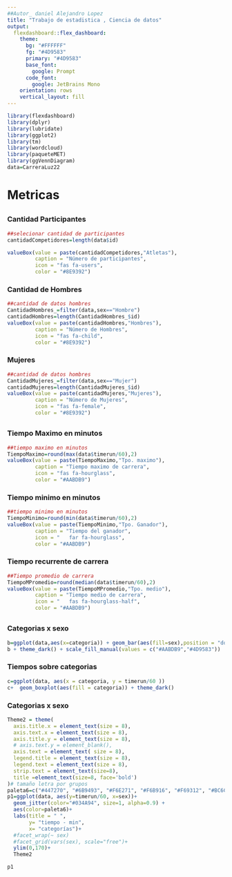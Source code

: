 ```yaml
---
##Autor_ daniel Alejandro Lopez
title: "Trabajo de estadistica , Ciencia de datos"
output: 
  flexdashboard::flex_dashboard:
    theme:
      bg: "#FFFFFF"
      fg: "#4D9583" 
      primary: "#4D9583"
      base_font:
        google: Prompt
      code_font:
        google: JetBrains Mono
    orientation: rows
    vertical_layout: fill
---
```


```r
library(flexdashboard)
library(dplyr)
library(lubridate)
library(ggplot2)
library(tm)
library(wordcloud)
library(paqueteMET)
library(ggVennDiagram)
data=CarreraLuz22
```


# Metricas {data-icon=fa-ruler}
##
### Cantidad Participantes
```r
##selecionar cantidad de participantes
cantidadCompetidores=length(data$id)

valueBox(value = paste(cantidadCompetidores,"Atletas"), 
         caption = "Número de participantes", 
         icon = "fas fa-users", 
         color = "#8E9392")
```
### Cantidad de Hombres
```r
##cantidad de datos hombres
CantidadHombres_=filter(data,sex=="Hombre")
cantidadHombres=length(CantidadHombres_$id)
valueBox(value = paste(cantidadHombres,"Hombres"), 
         caption = "Número de Hombres", 
         icon = "fas fa-child", 
         color = "#8E9392")


```


### Mujeres
```r
##cantidad de datos hombres
CantidadMujeres_=filter(data,sex=="Mujer")
cantidadMujeres=length(CantidadMujeres_$id)
valueBox(value = paste(cantidadMujeres,"Mujeres"), 
         caption = "Número de Mujeres", 
         icon = "fas fa-female", 
         color = "#8E9392")

```

## 
### Tiempo Maximo en minutos
```r
##tiempo maximo en minutos
TiempoMaximo=round(max(data$timerun/60),2)
valueBox(value = paste(TiempoMaximo,"Tpo. maximo"), 
         caption = "Tiempo maximo de carrera", 
         icon = "fas fa-hourglass", 
         color = "#AABDB9")
```
### Tiempo minimo en minutos
```r
##tiempo minimo en minutos
TiempoMinimo=round(min(data$timerun/60),2)
valueBox(value = paste(TiempoMinimo,"Tpo. Ganador"), 
         caption = "Tiempo del ganador", 
         icon = "	far fa-hourglass", 
         color = "#AABDB9")
```
### Tiempo recurrente de carrera
```r
##Tiempo promedio de carrera
TiempoMPromedio=round(median(data$timerun/60),2)
valueBox(value = paste(TiempoMPromedio,"Tpo. medio"), 
         caption = "Tiempo medio de carrera", 
         icon = "	fas fa-hourglass-half", 
         color = "#AABDB9")
```


##
### Categorias x sexo
```r
b=ggplot(data,aes(x=categoria)) + geom_bar(aes(fill=sex),position = "dodge") 
b + theme_dark() + scale_fill_manual(values = c("#AABDB9","#4D9583"))

```

### Tiempos sobre categorias
```r
c=ggplot(data, aes(x = categoria, y = timerun/60 )) 
c+  geom_boxplot(aes(fill = categoria)) + theme_dark() 

```

### Categorias x sexo
```r
Theme2 = theme(
  axis.title.x = element_text(size = 8),
  axis.text.x = element_text(size = 8),
  axis.title.y = element_text(size = 8),
  # axis.text.y = element_blank(),
  axis.text = element_text( size = 8),
  legend.title = element_text(size = 8),
  legend.text = element_text(size = 8),  
  strip.text = element_text(size=8),
  title =element_text(size=8, face='bold')
)# tamaño letra por grupos
paleta6=c("#447270", "#6B9493", "#F6E271", "#F6B916", "#F69312", "#BC6C25")
p1=ggplot(data, aes(y=timerun/60, x=sex))+
  geom_jitter(color="#034A94", size=1, alpha=0.9) +
  aes(color=paleta6)+
  labs(title = " ",
       y= "tiempo - min",
       x= "categorías")+ 
  #facet_wrap(~ sex)
  #facet_grid(vars(sex), scale="free")+
  ylim(0,170)+
  Theme2

p1
```